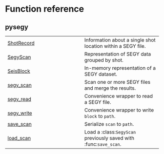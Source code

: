 # Function reference {.doc .doc-index}

## pysegy



| | |
| --- | --- |
| [ShotRecord](ShotRecord.qmd#pysegy.ShotRecord) | Information about a single shot location within a SEGY file. |
| [SegyScan](SegyScan.qmd#pysegy.SegyScan) | Representation of SEGY data grouped by shot. |
| [SeisBlock](SeisBlock.qmd#pysegy.SeisBlock) | In-memory representation of a SEGY dataset. |
| [segy_scan](segy_scan.qmd#pysegy.segy_scan) | Scan one or more SEGY files and merge the results. |
| [segy_read](segy_read.qmd#pysegy.segy_read) | Convenience wrapper to read a SEGY file. |
| [segy_write](segy_write.qmd#pysegy.segy_write) | Convenience wrapper to write ``block`` to ``path``. |
| [save_scan](save_scan.qmd#pysegy.save_scan) | Serialize ``scan`` to ``path``. |
| [load_scan](load_scan.qmd#pysegy.load_scan) | Load a :class:`SegyScan` previously saved with :func:`save_scan`. |
